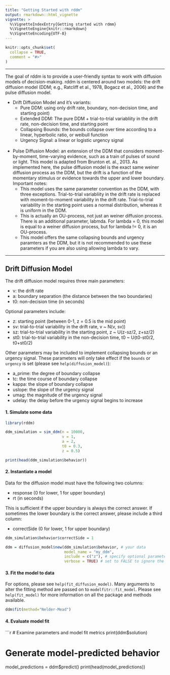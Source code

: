 ```yaml
---
title: "Getting Started with rddm"
output: rmarkdown::html_vignette
vignette: >
  %\VignetteIndexEntry{Getting started with rdmm}
  %\VignetteEngine{knitr::rmarkdown}
  %\VignetteEncoding{UTF-8}
---
```


```r
knitr::opts_chunk$set(
  collapse = TRUE,
  comment = "#>"
)
```

*****

The goal of rddm is to provide a user-friendly syntax to work with diffusion models of decision-making.
rddm is centered around two models: the drift diffusion model (DDM; e.g., Ratcliff et al., 1978, Bogacz et al., 2006)
and the pulse diffusion model. 

* Drift Diffusion Model and it's variants:
  + Pure DDM: using only drift rate, boundary, non-decision time, and starting point)
  + Extended DDM: The pure DDM + trial-to-trial variabliity in the drift rate, non-decision time, and starting point
  + Collapsing Bounds: the bounds collapse over time according to a linear, hyperbolic ratio, or weibull function
  + Urgency Signal: a linear or logistic urgency signal
<br>
<br>
* Pulse Diffusion Model: an extension of the DDM that considers moment-by-moment, time-varying evidence, 
such as a train of pulses of sound or light. This model is adapted from Brunton et. al., 2013.
As implemented here, the pulse diffusion model is the exact same weiner diffusion process as the DDM, 
but the drift is a function of the momentary stimulus or evidence towards the upper and lower boundary.
Important notes:
  + This model uses the same parameter convention as the DDM, with three exceptions.
  Trial-to-trial variabliity in the drift rate is replaced with moment-to-moment variability in the drift rate.
  Trial-to-trial variability in the starting point uses a normal distribution, whereas it is uniform in the DDM.
  + This is actually an OU-process, not just an weiner diffusion process. There is an additional parameter, labmda. 
  For lambda = 0, this model is equal to a weiner diffusion process, but for lambda != 0, it is an OU-process.
  + This model offers the same collapsing bounds and urgency paramters as the DDM, but it is not recommended to use 
  these parameters if you are also using allowing lambda to vary.
  
  
*****

## Drift Diffusion Model

The drift diffusion model requires three main parameters:

* v: the drift rate
* a: boundary separation (the distance between the two boundaries)
* t0: non-decision time (in seconds)

Optional parameters include:

* z: starting point (between 0-1, z = 0.5 is the mid point)
* sv: trial-to-trial variability in the drift rate, v ~ N(v, sv))
* sz: trial-to-trial variability in the starting point, z ~ U(z-sz/2, z+sz/2)
* st0: trial-to-trial variability in the non-decision time, t0 ~ U(t0-st0/2, t0+st0/2)

Other parameters may be included to implement collapsing bounds or an urgency signal. These parameters will only take effect if the `bounds` or `urgency` is set (please see `help(diffusion_model)`):

* a_prime: the degree of boundary collapse
* tc: the time course of boundary collapse
* kappa: the slope of boundary collapse
* uslope: the slope of the urgency signal
* umag: the magnitude of the urgency signal
* udelay: the delay before the urgency signal begins to increase

#### 1. Simulate some data
```r
library(rddm)

ddm_simulation = sim_ddm(n = 10000,
                         v = 1,
                         a = 2,
                         t0 = 0.3,
                         z = 0.5)

print(head(ddm_simulation$behavior))

```

#### 2. Instantiate a model

Data for the diffusion model must have the following two columns:

* response (0 for lower, 1 for upper boundary)
* rt (in seconds)

This is sufficient if the upper boundary is always the correct answer. If sometimes the lower boundary is the correct answer, please include a third column:

* correctSide (0 for lower, 1 for upper boundary)


```r
ddm_simulation$behavior$correctSide = 1

ddm = diffusion_model$new(ddm_simulation$behavior, # your data
                          model_name = "my_ddm",
                          include = c("z"), # specify optional parameters using the include argument
                          verbose = TRUE) # set to FALSE to ignore the benign messages
```

#### 3. Fit the model to data

For options, please see `help(fit_diffusion_model)`. Many arguments to alter the fitting method are passed on to `modelfitr::fit_model`. Please see `help(fit_model)` for more information on all the package and methods available.
```r
ddm$fit(method="Nelder-Mead")
```

#### 4. Evaluate model fit
```r
# Examine parameters and model fit metrics
print(ddm$solution)

# Generate model-predicted behavior
model_predictions = ddm$predict()
print(head(model_predictions))
